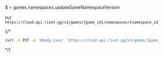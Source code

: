 $ ⭐️ games.namespaces.updateGameNamespaceVersion
```
PUT https://cloud.api.rivet.gg/v1/games/{game_id}/namespaces/{namespace_id}/version
```


{/*<RequestExample>
```bash curl
curl -X PUT -d '@body.json' 'https://cloud.api.rivet.gg/v1/games/{game_id}/namespaces/{namespace_id}/version'
```
</RequestExample>*/}
